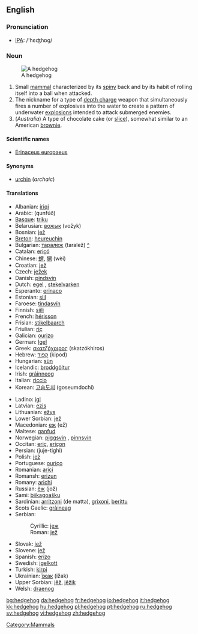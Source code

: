 ==English==
=== Pronunciation ===
*[[w:IPA|IPA]]: /'hɛʤhɒg/

=== Noun ===
[[Image:Igel01.jpg|thumb|A hedgehog]]

{{wikipedia}}
{{en-noun}}

# Small [[mammal]] characterized by its [[spiny]] back and by its habit of rolling itself into a ball when attacked.
# The nickname for a type of [[depth charge]] weapon that simultaneously fires a number of explosives into the water to create a pattern of underwater [[explosion]]s intended to attack submerged enemies.
# (''Australia'') A type of chocolate cake (or [[slice]]), somewhat similar to an American [[brownie]].

====Scientific names====
*[[Erinaceus europaeus]]

====Synonyms====
*[[urchin]] (''archaic'')

====Translations====
{{top}}
*Albanian: [[iriqi]]
*Arabic: {{ARchar|[[قنفذ|قُنْفُذ]]}} (qunfúð) {{m}}
*[[Basque]]: [[triku]]
*Belarusian: [[вожык]] (vožyk) {{m}}
*Bosnian: [[jež]] {{m}}
*[[Breton]]: [[heureuchin]]
*Bulgarian: [[таралеж]] (taralež) [[:bg:таралеж|^]]
*Catalan: [[eriçó]] {{m}}
*Chinese: [[蝟]], [[猬]] (wèi)
*Croatian: [[jež]] {{m}}
*Czech: [[ježek]] {{m}}
*Danish: [[pindsvin]] {{n}}
*Dutch: [[egel]] {{m}}, [[stekelvarken]] {{n}}
*Esperanto: [[erinaco]]
*Estonian: [[siil]]
*Faroese: [[tindasvín]]
*Finnish: [[siili]]
*French: [[hérisson]] {{m}}
*Frisian: [[stikelbaarch]]
*Friulian: [[riç]]
*Galician: [[ourizo]]
*German: [[Igel]] {{m}}
*Greek: [[σκατζόχοιρος]] (skatzókhiros)
*Hebrew: [[קפוד]] (kipod)
*Hungarian: [[sün]]
*Icelandic: [[broddgöltur]] {{m}}
*Irish: [[gráinneog]]
*Italian: [[riccio]] {{m}}
*Korean:  [[고슴도치]] (goseumdochi)
{{mid}}
*Ladino: [[igl]]
*Latvian: [[ezis]]
*Lithuanian: [[ežys]]
*Lower Sorbian: [[jež]]
*Macedonian: [[еж]] (ež) {{m}}
*Maltese: [[qanfud]]
*Norwegian: [[piggsvin]] {{n}}, [[pinnsvin]] {{n}}
*Occitan: [[eriç]], [[eriçon]]
*Persian: {{FAchar|[[جوجهتیغی]]}} (juje-tighi)
*Polish: [[jeż]] {{m}}
*Portuguese: [[ouriço]] {{m}}
*Romanian: [[arici]]
*Romansh: [[erizun]]
*Romany: [[arichi]] {{m}}
*Russian: [[ёж]] (jož) {{m}}
*Sami: [[biikagoašku]]
*Sardinian: [[arritzoni]] (de matta), [[grixoni]], [[berittu]]
*Scots Gaelic: [[gràineag]]
*Serbian:
*:Cyrillic: [[јеж#Serbian|јеж]] {{m}}
*:Roman: [[jež#Serbian|jež]] {{m}}
*Slovak: [[jež]]
*Slovene: [[jež]] {{m}}
*Spanish: [[erizo]] {{m}}
*Swedish: [[igelkott]] {{c}}
*Turkish: [[kirpi]]
*Ukrainian: [[їжак]] (ižak) {{m}}
*Upper Sorbian: [[jěž]], [[jěžik]]
*Welsh: [[draenog]]
{{bottom}}

[[Category:Mammals]]

[[bg:hedgehog]]
[[da:hedgehog]]
[[fr:hedgehog]]
[[io:hedgehog]]
[[it:hedgehog]]
[[kk:hedgehog]]
[[hu:hedgehog]]
[[pl:hedgehog]]
[[pt:hedgehog]]
[[ru:hedgehog]]
[[sv:hedgehog]]
[[vi:hedgehog]]
[[zh:hedgehog]]
